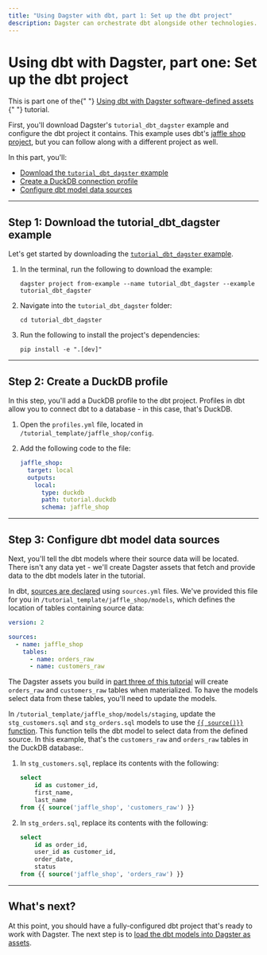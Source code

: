 ```yaml
---
title: "Using Dagster with dbt, part 1: Set up the dbt project"
description: Dagster can orchestrate dbt alongside other technologies.
---
```


# Using dbt with Dagster, part one: Set up the dbt project

<Note>
  This is part one of the{" "}
  <a href="/integrations/dbt/using-dbt-with-dagster">
    Using dbt with Dagster software-defined assets
  </a>{" "}
  tutorial.
</Note>

First, you'll download Dagster's `tutorial_dbt_dagster` example and configure the dbt project it contains. This example uses dbt's [jaffle shop project](https://github.com/dbt-labs/jaffle_shop), but you can follow along with a different project as well.

In this part, you'll:

- [Download the `tutorial_dbt_dagster` example](#step-1-download-the-tutorial_dbt_dagster-example)
- [Create a DuckDB connection profile](#step-2-create-a-duckdb-profile)
- [Configure dbt model data sources](#step-3-configure-dbt-model-data-sources)

---

## Step 1: Download the tutorial_dbt_dagster example

Let's get started by downloading the [`tutorial_dbt_dagster` example](https://github.com/dagster-io/dagster/tree/master/examples/tutorial_dbt_dagster).

1. In the terminal, run the following to download the example:

   ```shell
   dagster project from-example --name tutorial_dbt_dagster --example tutorial_dbt_dagster
   ```

2. Navigate into the `tutorial_dbt_dagster` folder:

   ```shell
   cd tutorial_dbt_dagster
   ```

3. Run the following to install the project's dependencies:

   ```shell
   pip install -e ".[dev]"
   ```

---

## Step 2: Create a DuckDB profile

In this step, you'll add a DuckDB profile to the dbt project. Profiles in dbt allow you to connect dbt to a database - in this case, that's DuckDB.

1. Open the `profiles.yml` file, located in `/tutorial_template/jaffle_shop/config`.

2. Add the following code to the file:

   ```yaml
   jaffle_shop:
     target: local
     outputs:
       local:
         type: duckdb
         path: tutorial.duckdb
         schema: jaffle_shop
   ```

---

## Step 3: Configure dbt model data sources

Next, you'll tell the dbt models where their source data will be located. There isn't any data yet - we'll create Dagster assets that fetch and provide data to the dbt models later in the tutorial.

In dbt, [sources are declared](https://docs.getdbt.com/docs/building-a-dbt-project/using-sources#declaring-a-source) using `sources.yml` files. We've provided this file for you in `/tutorial_template/jaffle_shop/models`, which defines the location of tables containing source data:

```yaml
version: 2

sources:
  - name: jaffle_shop
    tables:
      - name: orders_raw
      - name: customers_raw
```

The Dagster assets you build in [part three of this tutorial](/integrations/dbt/using-dbt-with-dagster/part-three) will create `orders_raw` and `customers_raw` tables when materialized. To have the models select data from these tables, you'll need to update the models.

In `/tutorial_template/jaffle_shop/models/staging`, update the `stg_customers.sql` and `stg_orders.sql` models to use the [`{{ source()}}` function](https://docs.getdbt.com/reference/dbt-jinja-functions/source). This function tells the dbt model to select data from the defined source. In this example, that's the `customers_raw` and `orders_raw` tables in the DuckDB database:.

1. In `stg_customers.sql`, replace its contents with the following:

   ```sql
   select
       id as customer_id,
       first_name,
       last_name
   from {{ source('jaffle_shop', 'customers_raw') }}
   ```

2. In `stg_orders.sql`, replace its contents with the following:

   ```sql
   select
       id as order_id,
       user_id as customer_id,
       order_date,
       status
   from {{ source('jaffle_shop', 'orders_raw') }}
   ```

---

## What's next?

At this point, you should have a fully-configured dbt project that's ready to work with Dagster. The next step is to [load the dbt models into Dagster as assets](/integrations/dbt/using-dbt-with-dagster/part-two).

